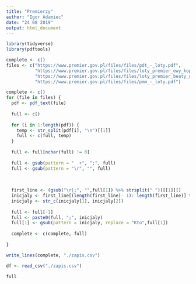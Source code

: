 ---
title: "Premierzy"
author: "Igor Adamiec"
date: "24 08 2019"
output: html_document
---

```{r}
library(tidyverse)
library(pdftools)
```

```{r}
complete <- c()
files <- c("https://www.premier.gov.pl/files/files/pdt_-_loty.pdf", 
           "https://www.premier.gov.pl/files/files/loty_premier_ewy_kopacz.pdf",
           "https://www.premier.gov.pl/files/files/loty_premier_beaty_szydlo.pdf",
           "https://www.premier.gov.pl/files/files/pmm_-_loty.pdf")
```

```{r}
complete <- c()
for (file in files) {
  pdf <- pdf_text(file)
  
  full <- c()
  
  for (i in 1:length(pdf)) {
    temp <- str_split(pdf[i], "\n")[[1]]
    full <- c(full, temp)
  }
  
  full <- full[nchar(full) != 0]
  
  full <- gsub(pattern = "  +", ";", full)
  full <- gsub(pattern = "\r", "", full)
  
  
  
  first_line <- (gsub("\r|;", "",full[1]) %>% strsplit(" "))[[1]][]
  inicjaly <- first_line[(length(first_line)- 1): length(first_line)] %>% str_sub(1,1) 
  inicjaly <- str_c(inicjaly[1], inicjaly[2])
  
  full <- full[-1]
  full <- paste0(full, ";", inicjaly)
  full[1] <- gsub(pattern = inicjaly, replace = "Kto",full[1])
  
  complete <- c(complete, full)
  
}

write_lines(complete, "./zapis.csv")
```

```{r}
df <- read_csv("./zapis.csv")
```


```{r}
full
```



